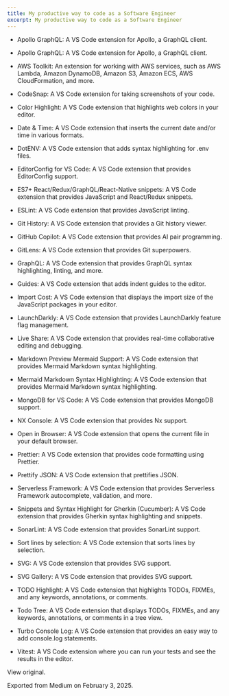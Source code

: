 ```yaml
---
title: My productive way to code as a Software Engineer
excerpt: My productive way to code as a Software Engineer
---
```


- Apollo GraphQL: A VS Code extension for Apollo, a GraphQL client.
- Apollo GraphQL: A VS Code extension for Apollo, a GraphQL client.


- AWS Toolkit: An extension for working with AWS services, such as AWS Lambda, Amazon DynamoDB, Amazon S3, Amazon ECS, AWS CloudFormation, and more.


- CodeSnap: A VS Code extension for taking screenshots of your code.


- Color Highlight: A VS Code extension that highlights web colors in your editor.


- Date & Time: A VS Code extension that inserts the current date and/or time in various formats.


- DotENV: A VS Code extension that adds syntax highlighting for .env files.


- EditorConfig for VS Code: A VS Code extension that provides EditorConfig support.


- ES7+ React/Redux/GraphQL/React-Native snippets: A VS Code extension that provides JavaScript and React/Redux snippets.


- ESLint: A VS Code extension that provides JavaScript linting.


- Git History: A VS Code extension that provides a Git history viewer.


- GitHub Copilot: A VS Code extension that provides AI pair programming.


- GitLens: A VS Code extension that provides Git superpowers.


- GraphQL: A VS Code extension that provides GraphQL syntax highlighting, linting, and more.


- Guides: A VS Code extension that adds indent guides to the editor.


- Import Cost: A VS Code extension that displays the import size of the JavaScript packages in your editor.


- LaunchDarkly: A VS Code extension that provides LaunchDarkly feature flag management.


- Live Share: A VS Code extension that provides real-time collaborative editing and debugging.


- Markdown Preview Mermaid Support: A VS Code extension that provides Mermaid Markdown syntax highlighting.


- Mermaid Markdown Syntax Highlighting: A VS Code extension that provides Mermaid Markdown syntax highlighting.


- MongoDB for VS Code: A VS Code extension that provides MongoDB support.


- NX Console: A VS Code extension that provides Nx support.


- Open in Browser: A VS Code extension that opens the current file in your default browser.


- Prettier: A VS Code extension that provides code formatting using Prettier.


- Prettify JSON: A VS Code extension that prettifies JSON.


- Serverless Framework: A VS Code extension that provides Serverless Framework autocomplete, validation, and more.


- Snippets and Syntax Highlight for Gherkin (Cucumber): A VS Code extension that provides Gherkin syntax highlighting and snippets.


- SonarLint: A VS Code extension that provides SonarLint support.


- Sort lines by selection: A VS Code extension that sorts lines by selection.


- SVG: A VS Code extension that provides SVG support.


- SVG Gallery: A VS Code extension that provides SVG support.


- TODO Highlight: A VS Code extension that highlights TODOs, FIXMEs, and any keywords, annotations, or comments.


- Todo Tree: A VS Code extension that displays TODOs, FIXMEs, and any keywords, annotations, or comments in a tree view.


- Turbo Console Log: A VS Code extension that provides an easy way to add console.log statements.


- Vitest: A VS Code extension where you can run your tests and see the results in the editor.





View original.


Exported from Medium on February 3, 2025.

